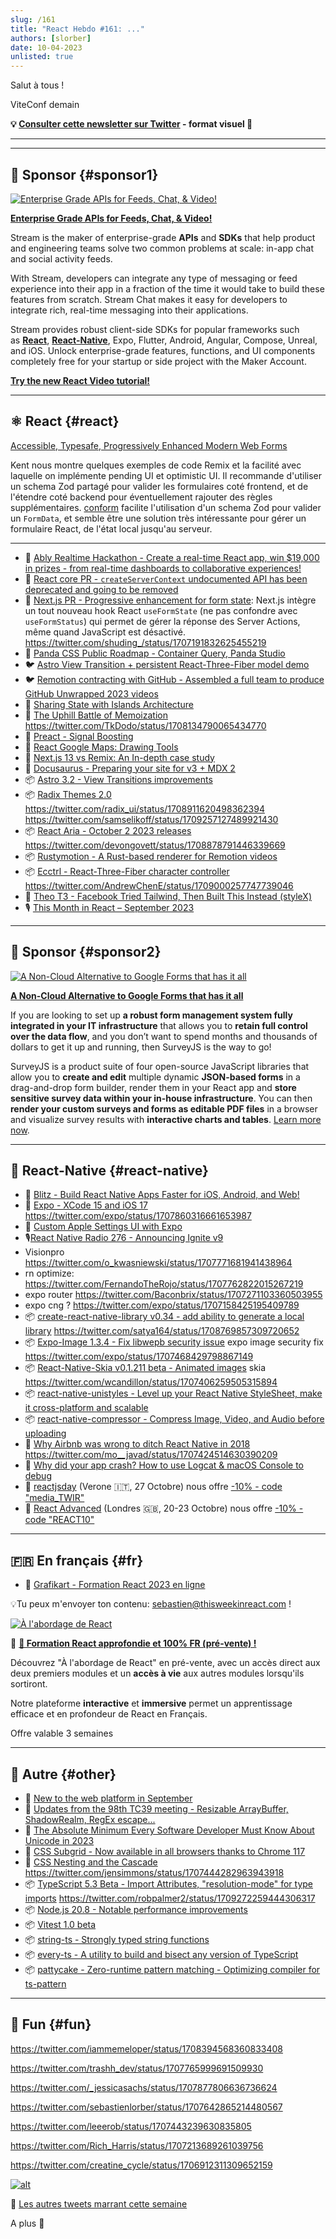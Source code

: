 ```yaml
---
slug: /161
title: "React Hebdo #161: ..."
authors: [slorber]
date: 10-04-2023
unlisted: true
---
```


Salut à tous !

ViteConf demain

<Todo />

<!-- truncate -->

**💡 [Consulter cette newsletter sur Twitter](https://slo.im/thread) - format visuel 🎨**

---


<Support />

---

## 💸 Sponsor {#sponsor1}

[![Enterprise Grade APIs for Feeds, Chat, & Video!](/emails/issues/153/stream.jpg)](https://getstream.io/video/voice-calling/?utm_source=thisweekinreact&utm_medium=sponsorship&utm_content=&utm_campaign=thisweekinreact_July2023_video_klmh22)

[**Enterprise Grade APIs for Feeds, Chat, & Video!**](https://getstream.io/video/docs/react/?utm_source=thisweekinreact&utm_medium=sponsorship&utm_content=&utm_campaign=thisweekinreact_July2023_video_klmh22)

Stream is the maker of enterprise-grade **APIs** and **SDKs** that help product and engineering teams solve two common problems at scale: in-app chat and social activity feeds.

With Stream, developers can integrate any type of messaging or feed experience into their app in a fraction of the time it would take to build these features from scratch. Stream Chat makes it easy for developers to integrate rich, real-time messaging into their applications.

Stream provides robust client-side SDKs for popular frameworks such as [**React**](https://getstream.io/chat/sdk/react/?utm_source=thisweekinreact&utm_medium=sponsorship&utm_content=&utm_campaign=thisweekinreact_July2023_video_klmh22), [**React-Native**](https://getstream.io/chat/sdk/react-native/?utm_source=thisweekinreact&utm_medium=sponsorship&utm_content=&utm_campaign=thisweekinreact_July2023_video_klmh22), Expo, Flutter, Android, Angular, Compose, Unreal, and iOS.
Unlock enterprise-grade features, functions, and UI components completely free for your startup or side project with the Maker Account.

[**Try the new React Video tutorial!**](https://getstream.io/video/docs/react/?utm_source=thisweekinreact&utm_medium=sponsorship&utm_content=&utm_campaign=thisweekinreact_July2023_video_klmh22)

---

## ⚛️ React {#react}

[Accessible, Typesafe, Progressively Enhanced Modern Web Forms](https://www.epicweb.dev/accessible-typesafe-progressively-enhanced-modern-web-forms)

Kent nous montre quelques exemples de code Remix et la facilité avec laquelle on implémente pending UI et optimistic UI. Il recommande d'utiliser un schema Zod partagé pour valider les formulaires coté frontend, et de l'étendre coté backend pour éventuellement rajouter des règles supplémentaires. [conform](https://conform.guide/) facilite l'utilisation d'un schema Zod pour valider un `FormData`, et semble être une solution très intéressante pour gérer un formulaire React, de l'état local jusqu'au serveur.

---

- 💸 [Ably Realtime Hackathon - Create a real-time React app, win $19,000 in prizes - from real-time dashboards to collaborative experiences!](https://ably.devpost.com/?utm_campaign=23-hackathon&utm_source=thisweekinreact&utm_medium=referral)
- 👀 [React core PR - `createServerContext` undocumented API has been deprecated and going to be removed](https://github.com/facebook/react/pull/27424)
- 👀 [Next.js PR - Progressive enhancement for form state](https://github.com/vercel/next.js/pull/55584): Next.js intègre un tout nouveau hook React `useFormState` (ne pas confondre avec `useFormStatus`) qui permet de gérer la réponse des Server Actions, même quand JavaScript est désactivé. https://twitter.com/shuding_/status/1707191832625455219
- 👀 [Panda CSS Public Roadmap - Container Query, Panda Studio](https://panda-css.canny.io/)
- 🐦 [Astro View Transition + persistent React-Three-Fiber model demo](https://twitter.com/astrodotbuild/status/1707918024471355406)
- 🐦 [Remotion contracting with GitHub - Assembled a full team to produce GitHub Unwrapped 2023 videos](https://twitter.com/Remotion/status/1707664519403614323)
- 📜 [Sharing State with Islands Architecture](https://frontendatscale.com/blog/islands-architecture-state/)
- 📜 [The Uphill Battle of Memoization](https://tkdodo.eu/blog/the-uphill-battle-of-memoization) https://twitter.com/TkDodo/status/1708134790065434770
- 📜 [Preact - Signal Boosting](https://preactjs.com/blog/signal-boosting/)
- 📜 [React Google Maps: Drawing Tools](https://sudolabs.com/insights/react-google-maps-drawing-tools)
- 📜 [Next.js 13 vs Remix: An In-depth case study](https://prateeksurana.me/blog/nextjs-13-vs-remix-an-in-depth-case-study/)
- 📜 [Docusaurus - Preparing your site for v3 + MDX 2](https://docusaurus.io/blog/preparing-your-site-for-docusaurus-v3)
- 📦 [Astro 3.2 - View Transitions improvements](https://astro.build/blog/astro-320/)
- 📦 [Radix Themes 2.0](https://www.radix-ui.com/themes/docs/overview/releases#200) https://twitter.com/radix_ui/status/1708911620498362394 https://twitter.com/samselikoff/status/1709257127489921430
- 📦 [React Aria - October 2 2023 releases](https://react-spectrum.adobe.com/releases/2023-10-02.html) https://twitter.com/devongovett/status/1708878791446339669
- 📦 [Rustymotion - A Rust-based renderer for Remotion videos](https://github.com/clearlysid/rustymotion)
- 📦 [Ecctrl - React-Three-Fiber character controller](https://github.com/pmndrs/ecctrl) https://twitter.com/AndrewChenE/status/1709000257747739046
- 🎥 [Theo T3 - Facebook Tried Tailwind, Then Built This Instead (styleX)](https://www.youtube.com/watch?v=PHV94q7BivI)
- 🎙️ [This Month in React – September 2023](https://podcasters.spotify.com/pod/show/reactiflux/episodes/This-Month-in-React--September-2023-e29vb6o)

<SubscribeFormEmbed placement="middle" />

---

## 💸 Sponsor {#sponsor2}

[![A Non-Cloud Alternative to Google Forms that has it all](/emails/issues/155/surveyjs.jpg)](https://surveyjs.io/?utm_source=thisweekinreact&utm_medium=email)

**[A Non-Cloud Alternative to Google Forms that has it all](https://surveyjs.io/?utm_source=thisweekinreact&utm_medium=email)**

If you are looking to set up **a robust form management system fully integrated in your IT infrastructure** that allows you to **retain full control over the data flow**, and you don’t want to spend months and thousands of dollars to get it up and running, then SurveyJS is the way to go!

SurveyJS is a product suite of four open-source JavaScript libraries that allow you to **create and edit** multiple dynamic **JSON-based forms** in a drag-and-drop form builder, render them in your React app and **store sensitive survey data within your in-house infrastructure**. You can then **render your custom surveys and forms as editable PDF files** in a browser and visualize survey results with **interactive charts and tables**. [Learn more now](https://surveyjs.io/?utm_source=thisweekinreact&utm_medium=email).

---

## 📱 React-Native {#react-native}

- 💸 [Blitz - Build React Native Apps Faster for iOS, Android, and Web!](https://www.blitz-rn.com/)
- 📜 [Expo - XCode 15 and iOS 17](https://expo.dev/changelog/2023/09-28-new-xcode-ios) https://twitter.com/expo/status/1707860316661653987
- 📜 [Custom Apple Settings UI with Expo](https://evanbacon.dev/blog/apple-settings)
- 🎙️[React Native Radio 276 - Announcing Ignite v9](https://reactnativeradio.com/episodes/rnr-276-announcing-ignite-v9-expresso)
- Visionpro https://twitter.com/o_kwasniewski/status/1707771681941438964
- rn optimize: https://twitter.com/FernandoTheRojo/status/1707762822015267219
- expo router https://twitter.com/Baconbrix/status/1707271103360503955
- expo cng ? https://twitter.com/expo/status/1707158425195409789
- 📦 [create-react-native-library v0.34 - add ability to generate a local library](https://github.com/callstack/react-native-builder-bob/releases/tag/create-react-native-library%400.34.0) https://twitter.com/satya164/status/1708769857309720652
- 📦 [Expo-Image 1.3.4 - Fix libwepb security issue](https://expo.dev/changelog/2023/09-29-libwebp) expo image security fix https://twitter.com/expo/status/1707468429798867149
- 📦 [React-Native-Skia v0.1.211 beta - Animated images](https://shopify.github.io/react-native-skia/docs/animated-images/) skia https://twitter.com/wcandillon/status/1707406259505315894
- 📦 [react-native-unistyles - Level up your React Native StyleSheet, make it cross-platform and scalable](https://github.com/jpudysz/react-native-unistyles)
- 📦 [react-native-compressor - Compress Image, Video, and Audio before uploading](https://github.com/numandev1/react-native-compressor)
- 🎥 [Why Airbnb was wrong to ditch React Native in 2018](https://www.youtube.com/watch?v=RwUQnfcxH0o) https://twitter.com/mo__javad/status/1707424514630390209
- 🎥 [Why did your app crash? How to use Logcat & macOS Console to debug](https://www.youtube.com/watch?v=LvCci4Bwmpc)
- 👥 [reactjsday](https://2023.reactjsday.it/) (Verone 🇮🇹, 27 Octobre) nous offre [\-10% - code "media_TWIR"](https://ti.to/grusp/reactjsday-2023/discount/media_TWIR)
- 👥 [React Advanced](https://reactadvanced.com/?utm_source=email&utm_medium=thisweekinreact) (Londres 🇬🇧, 20-23 Octobre) nous offre [\-10% - code "REACT10"](https://ti.to/gitnation/react-advanced-london-2023/discount/REACT10)

<Todo />

---

## 🇫🇷 En français {#fr}

- 🎥 [Grafikart - Formation React 2023 en ligne](https://www.youtube.com/watch?v=hhe6Xb4Em5U)

💡Tu peux m'envoyer ton contenu: [sebastien@thisweekinreact.com](mailto:sebastien@thisweekinreact.com?subject=Contenu%20en%20fran%C3%A7ais) !

[![À l'abordage de React](/emails/issues/160/a-l-abordage-de-react.jpg)](https://react.codingcrew.dev/?utm_source=thisweekinreact&utm_id=twir-27092023)

💸 **[🚀 Formation React approfondie et 100% FR (pré-vente) !](https://react.codingcrew.dev/?utm_source=thisweekinreact&utm_id=twir-27092023)**

Découvrez "À l'abordage de React" en pré-vente, avec un accès direct aux deux premiers modules et un **accès à vie** aux autres modules lorsqu'ils sortiront.

Notre plateforme **interactive** et **immersive** permet un apprentissage efficace et en profondeur de React en Français.

Offre valable 3 semaines

---

## 🔀 Autre {#other}

- 📜 [New to the web platform in September](https://web.dev/web-platform-09-2023/)
- 📜 [Updates from the 98th TC39 meeting - Resizable ArrayBuffer, ShadowRealm, RegEx escape...](https://dev.to/hemanth/updates-from-the-98th-tc39-meeting-1lcf)
- 📜 [The Absolute Minimum Every Software Developer Must Know About Unicode in 2023](https://tonsky.me/blog/unicode/)
- 📜 [CSS Subgrid - Now available in all browsers thanks to Chrome 117](https://web.dev/css-subgrid/)
- 📜 [CSS Nesting and the Cascade](https://webkit.org/blog/14571/css-nesting-and-the-cascade/) https://twitter.com/jensimmons/status/1707444282963943918
- 📦 [TypeScript 5.3 Beta - Import Attributes, "resolution-mode" for type imports](https://devblogs.microsoft.com/typescript/announcing-typescript-5-3-beta/) https://twitter.com/robpalmer2/status/1709272259444306317
- 📦 [Node.js 20.8 - Notable performance improvements](https://nodejs.org/en/blog/release/v20.8.0)
- 📦 [Vitest 1.0 beta](https://github.com/vitest-dev/vitest/releases/tag/v1.0.0-beta.0)
- 📦 [string-ts - Strongly typed string functions](https://github.com/gustavoguichard/string-ts)
- 📦 [every-ts - A utility to build and bisect any version of TypeScript](https://github.com/jakebailey/every-ts)
- 📦 [pattycake - Zero-runtime pattern matching - Optimizing compiler for ts-pattern](https://github.com/aidenybai/pattycake)

---

## 🤭 Fun {#fun}

https://twitter.com/iammemeloper/status/1708394568360833408

https://twitter.com/trashh_dev/status/1707765999691509930

https://twitter.com/_jessicasachs/status/1707877806636736624

https://twitter.com/sebastienlorber/status/1707642865214480567

https://twitter.com/leeerob/status/1707443239630835805

https://twitter.com/Rich_Harris/status/1707213689261039756

https://twitter.com/creatine_cycle/status/1706912311309652159

[![alt](/emails/issues/122/meme.jpg)](https://twitter.com/TODOTODOTODOTODOTODOTODOTODOTODOTODOTODO)

🤣 [Les autres tweets marrant cette semaine](https://twitter.com/TODOTODOTODOTODOTODOTODOTODOTODOTODOTODO)

A plus 👋

